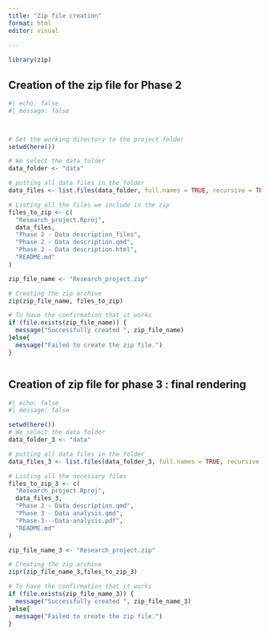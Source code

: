 ```yaml
---
title: "Zip file creation"
format: html
editor: visual
 
---
```

```r
library(zip)
```

## Creation of the zip file for Phase 2

```r

#| echo: false
#| message: false



# Set the working directory to the project folder
setwd(here())

# We select the data folder
data_folder <- "data"  

# putting all data files in the folder
data_files <- list.files(data_folder, full.names = TRUE, recursive = TRUE)

# Listing all the files we include in the zip
files_to_zip <- c(
  "Research_project.Rproj",
  data_files,
  "Phase 2 - Data description_files",
  "Phase 2 - Data description.qmd",
  "Phase 2 - Data description.html",
  "README.md"
)

zip_file_name <- "Research_project.zip"

# Creating the zip archive
zip(zip_file_name, files_to_zip)

# To have the confirmation that it works
if (file.exists(zip_file_name)) {
  message("Successfully created ", zip_file_name)
}else{
  message("Failed to create the zip file.")
}



```

## Creation of zip file for phase 3 : final rendering


```r
#| echo: false
#| message: false

setwd(here())
# We select the data folder
data_folder_3 <- "data"  

# putting all data files in the folder
data_files_3 <- list.files(data_folder_3, full.names = TRUE, recursive = TRUE)

# Listing all the necessary files
files_to_zip_3 <- c(
  "Research_project.Rproj",
  data_files_3,
  "Phase 2 - Data description.qmd",
  "Phase 3 - Data analysis.qmd",
  "Phase-3---Data-analysis.pdf",
  "README.md"
)

zip_file_name_3 <- "Research_project.zip"

# Creating the zip archive
zipr(zip_file_name_3,files_to_zip_3)

# To have the confirmation that it works
if (file.exists(zip_file_name_3)) {
  message("Successfully created ", zip_file_name_3)
}else{
  message("Failed to create the zip file.")
}

```

